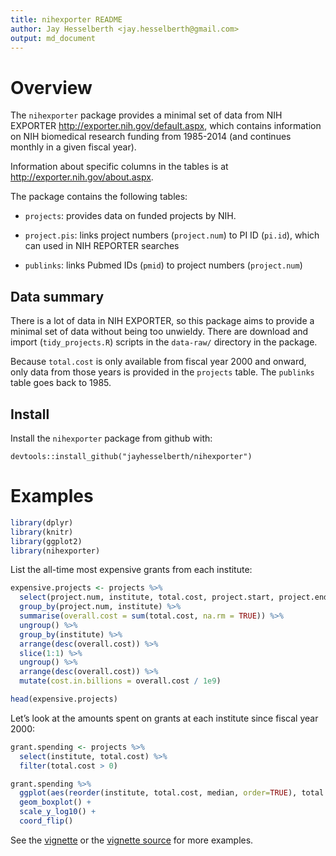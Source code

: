 ```yaml
---
title: nihexporter README
author: Jay Hesselberth <jay.hesselberth@gmail.com>
output: md_document
---
```


# Overview

The `nihexporter` package provides a minimal set of data from NIH EXPORTER
<http://exporter.nih.gov/default.aspx>, which contains information on NIH
biomedical research funding from 1985-2014 (and continues monthly in a given fiscal year).

Information about specific columns in the tables is at <http://exporter.nih.gov/about.aspx>.

The package contains the following tables:

* `projects`: provides data on funded projects by NIH.

* `project.pis`: links project numbers (`project.num`) to PI ID (`pi.id`), which can used in NIH REPORTER searches

* `publinks`: links Pubmed IDs (`pmid`) to project numbers (`project.num`)

## Data summary

There is a lot of data in NIH EXPORTER, so this package aims to provide a
minimal set of data without being too unwieldy. There are download and
import (`tidy_projects.R`) scripts in the `data-raw/` directory in the
package.

Because `total.cost` is only available from fiscal year 2000 and onward, only data from those years is provided in the `projects` table. The `publinks` table goes back to 1985.

## Install

Install the `nihexporter` package from github with:
  
```
devtools::install_github("jayhesselberth/nihexporter")
```

# Examples

```r
library(dplyr)
library(knitr)
library(ggplot2)
library(nihexporter)
```

List the all-time most expensive grants from each institute:

```r
expensive.projects <- projects %>%
  select(project.num, institute, total.cost, project.start, project.end) %>%
  group_by(project.num, institute) %>%
  summarise(overall.cost = sum(total.cost, na.rm = TRUE)) %>%
  ungroup() %>%
  group_by(institute) %>%
  arrange(desc(overall.cost)) %>%
  slice(1:1) %>%
  ungroup() %>%
  arrange(desc(overall.cost)) %>%
  mutate(cost.in.billions = overall.cost / 1e9)

head(expensive.projects)
```

Let's look at the amounts spent on grants at each institute since fiscal year 2000:

```r
grant.spending <- projects %>% 
  select(institute, total.cost) %>%
  filter(total.cost > 0)

grant.spending %>%
  ggplot(aes(reorder(institute, total.cost, median, order=TRUE), total.cost)) +
  geom_boxplot() +
  scale_y_log10() +
  coord_flip()
```

See the [vignette](http://rpubs.com/jayhesselberth/nihexporter-vignette) or the [vignette source](vignettes/nihexporter.Rmd) for more examples.
